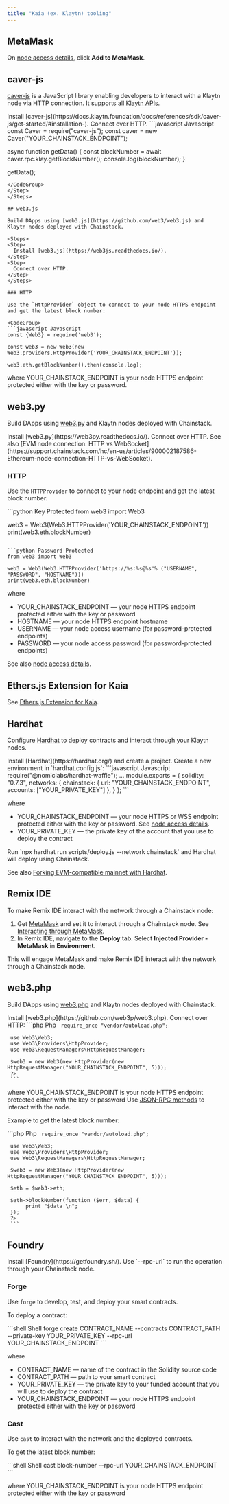 ```yaml
---
title: "Kaia (ex. Klaytn) tooling"
---
```


## MetaMask

On [node access details](/docs/manage-your-node#view-node-access-and-credentials), click **Add to MetaMask**.

## caver-js

[caver-js](https://docs.klaytn.foundation/docs/references/sdk/caver-js/) is a JavaScript library enabling developers to interact with a Klaytn node via HTTP connection. It supports all [Klaytn APIs](https://docs.klaytn.foundation/docs/references/sdk/caver-js/api/).

<Steps>
  <Step>
    Install [caver-js](https://docs.klaytn.foundation/docs/references/sdk/caver-js/get-started/#installation-).
  </Step>
  <Step>
    Connect over HTTP.


<CodeGroup>
  ```javascript Javascript
  const Caver = require("caver-js");
  const caver = new Caver("YOUR_CHAINSTACK_ENDPOINT");

  async function getData() {
    const blockNumber = await caver.rpc.klay.getBlockNumber();
    console.log(blockNumber);
  }

  getData();
  ```
</CodeGroup>
  </Step>
</Steps>

## web3.js

Build DApps using [web3.js](https://github.com/web3/web3.js) and Klaytn nodes deployed with Chainstack.

<Steps>
  <Step>
    Install [web3.js](https://web3js.readthedocs.io/).
  </Step>
  <Step>
    Connect over HTTP.
  </Step>
</Steps>

### HTTP

Use the `HttpProvider` object to connect to your node HTTPS endpoint and get the latest block number:

<CodeGroup>
  ```javascript Javascript
  const {Web3} = require('web3');

  const web3 = new Web3(new Web3.providers.HttpProvider('YOUR_CHAINSTACK_ENDPOINT'));

  web3.eth.getBlockNumber().then(console.log);
  ```
</CodeGroup>

where YOUR\_CHAINSTACK\_ENDPOINT is your node HTTPS endpoint protected either with the key or password.

## web3.py

Build DApps using [web3.py](https://github.com/ethereum/web3.py) and Klaytn nodes deployed with Chainstack.

<Steps>
  <Step>
    Install [web3.py](https://web3py.readthedocs.io/).
  </Step>
  <Step>
    Connect over HTTP. See also [EVM node connection: HTTP vs WebSocket](https://support.chainstack.com/hc/en-us/articles/900002187586-Ethereum-node-connection-HTTP-vs-WebSocket).
  </Step>
</Steps>

### HTTP

Use the `HTTPProvider` to connect to your node endpoint and get the latest block number.

<CodeGroup>
  ```python Key Protected
  from web3 import Web3

  web3 = Web3(Web3.HTTPProvider('YOUR_CHAINSTACK_ENDPOINT'))
  print(web3.eth.blockNumber)
  ```

  ```python Password Protected
  from web3 import Web3

  web3 = Web3(Web3.HTTPProvider('https://%s:%s@%s'% ("USERNAME", "PASSWORD", "HOSTNAME")))
  print(web3.eth.blockNumber)
  ```
</CodeGroup>

where

* YOUR\_CHAINSTACK\_ENDPOINT — your node HTTPS endpoint protected either with the key or password
* HOSTNAME — your node HTTPS endpoint hostname
* USERNAME — your node access username (for password-protected endpoints)
* PASSWORD — your node access password (for password-protected endpoints)

See also [node access details](/docs/manage-your-node#view-node-access-and-credentials).

## Ethers.js Extension for Kaia

See [Ethers.js Extension for Kaia](https://docs.kaia.io/references/sdk/ethers-ext/getting-started/).

## Hardhat

Configure [Hardhat](https://hardhat.org/) to deploy contracts and interact through your Klaytn nodes.

<Steps>
  <Step>
    Install [Hardhat](https://hardhat.org/) and create a project.
  </Step>
  <Step>
    Create a new environment in `hardhat.config.js`:

   <CodeGroup>
     ```javascript Javascript
     require("@nomiclabs/hardhat-waffle");
     ...
     module.exports = {
       solidity: "0.7.3",
       networks: {
         chainstack: {
             url: "YOUR_CHAINSTACK_ENDPOINT",
             accounts: ["YOUR_PRIVATE_KEY"]
         },
       }
     };
     ```
   </CodeGroup>

   where

   * YOUR\_CHAINSTACK\_ENDPOINT — your node HTTPS or WSS endpoint protected either with the key or password. See [node access details](/docs/manage-your-node#view-node-access-and-credentials).
   * YOUR\_PRIVATE\_KEY — the private key of the account that you use to deploy the contract

  </Step>
  <Step>
    Run `npx hardhat run scripts/deploy.js --network chainstack` and Hardhat will deploy using Chainstack.
  </Step>
</Steps>

See also [Forking EVM-compatible mainnet with Hardhat](https://support.chainstack.com/hc/en-us/articles/900004242406).

## Remix IDE

To make Remix IDE interact with the network through a Chainstack node:

1. Get [MetaMask](https://metamask.io/) and set it to interact through a Chainstack node. See [Interacting through MetaMask](#metamask).
2. In Remix IDE, navigate to the **Deploy** tab. Select **Injected Provider - MetaMask** in **Environment**.

This will engage MetaMask and make Remix IDE interact with the network through a Chainstack node.

## web3.php

Build DApps using [web3.php](https://github.com/web3p/web3.php) and Klaytn nodes deployed with Chainstack.

<Steps>
  <Step>
    Install [web3.php](https://github.com/web3p/web3.php).
  </Step>
  <Step>
    Connect over HTTP:

   <CodeGroup>
     ```php Php
     <?php

     require_once "vendor/autoload.php";

     use Web3\Web3;
     use Web3\Providers\HttpProvider;
     use Web3\RequestManagers\HttpRequestManager;

     $web3 = new Web3(new HttpProvider(new HttpRequestManager("YOUR_CHAINSTACK_ENDPOINT", 5)));
     ?>
     ```
   </CodeGroup>

   where YOUR\_CHAINSTACK\_ENDPOINT is your node HTTPS endpoint protected either with the key or password
  </Step>
  <Step>
    Use [JSON-RPC methods](https://eth.wiki/json-rpc/API) to interact with the node.

   Example to get the latest block number:

   <CodeGroup>
     ```php Php
     <?php

     require_once "vendor/autoload.php";

     use Web3\Web3;
     use Web3\Providers\HttpProvider;
     use Web3\RequestManagers\HttpRequestManager;

     $web3 = new Web3(new HttpProvider(new HttpRequestManager("YOUR_CHAINSTACK_ENDPOINT", 5)));

     $eth = $web3->eth;

     $eth->blockNumber(function ($err, $data) {
          print "$data \n";
     });
     ?>
     ```
   </CodeGroup>
  </Step>
</Steps>

## Foundry

<Steps>
  <Step>
    Install [Foundry](https://getfoundry.sh/).
  </Step>
  <Step>
    Use `--rpc-url` to run the operation through your Chainstack node.
  </Step>
</Steps>

### Forge

Use `forge` to develop, test, and deploy your smart contracts.

To deploy a contract:

<CodeGroup>
  ```shell Shell
  forge create CONTRACT_NAME --contracts CONTRACT_PATH --private-key YOUR_PRIVATE_KEY --rpc-url YOUR_CHAINSTACK_ENDPOINT
  ```
</CodeGroup>

where

* CONTRACT\_NAME — name of the contract in the Solidity source code
* CONTRACT\_PATH — path to your smart contract
* YOUR\_PRIVATE\_KEY — the private key to your funded account that you will use to deploy the contract
* YOUR\_CHAINSTACK\_ENDPOINT — your node HTTPS endpoint protected either with the key or password

### Cast

Use `cast` to interact with the network and the deployed contracts.

To get the latest block number:

<CodeGroup>
  ```shell Shell
  cast block-number --rpc-url YOUR_CHAINSTACK_ENDPOINT
  ```
</CodeGroup>

where YOUR\_CHAINSTACK\_ENDPOINT is your node HTTPS endpoint protected either with the key or password
